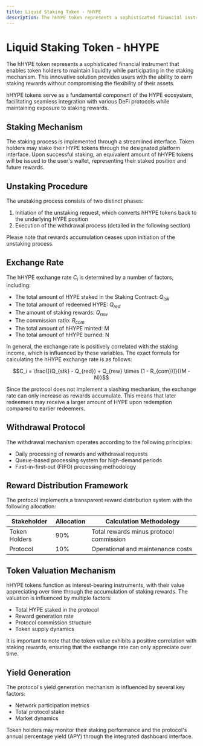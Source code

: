 ```yaml
---
title: Liquid Staking Token - hHYPE
description: The hHYPE token represents a sophisticated financial instrument that enables token holders to maintain liquidity while participating in the staking mechanism. 
---
```


# Liquid Staking Token - hHYPE

The hHYPE token represents a sophisticated financial instrument that enables token holders to maintain liquidity while participating in the staking mechanism. This innovative solution provides users with the ability to earn staking rewards without compromising the flexibility of their assets.

hHYPE tokens serve as a fundamental component of the HYPE ecosystem, facilitating seamless integration with various DeFi protocols while maintaining exposure to staking rewards.

## Staking Mechanism

The staking process is implemented through a streamlined interface. Token holders may stake their HYPE tokens through the designated platform interface. Upon successful staking, an equivalent amount of hHYPE tokens will be issued to the user's wallet, representing their staked position and future rewards.

## Unstaking Procedure

The unstaking process consists of two distinct phases:
1. Initiation of the unstaking request, which converts hHYPE tokens back to the underlying HYPE position
2. Execution of the withdrawal process (detailed in the following section)

Please note that rewards accumulation ceases upon initiation of the unstaking process.

## Exchange Rate

The hHYPE exchange rate $C_{i}$ is determined by a number of factors, including:

- The total amount of HYPE staked in the Staking Contract: $Q_{tsk}$
- The total amount of redeemed HYPE: $Q_{red}$
- The amount of staking rewards: $Q_{rew}$
- The commission ratio: $R_{com}$
- The total amount of hHYPE minted: M
- The total amount of hHYPE burned: N

In general, the exchange rate is positively correlated with the staking income, which is influenced by these variables. The exact formula for calculating the hHYPE exchange rate is as follows:

```math
C_i = \frac{[(Q_{stk} - Q_{red}) + Q_{rew} \times (1 - R_{com})]}{(M - N)}
```

Since the protocol does not implement a slashing mechanism, the exchange rate can only increase as rewards accumulate. This means that later redeemers may receive a larger amount of HYPE upon redemption compared to earlier redeemers.


## Withdrawal Protocol

The withdrawal mechanism operates according to the following principles:
* Daily processing of rewards and withdrawal requests
* Queue-based processing system for high-demand periods
* First-in-first-out (FIFO) processing methodology

## Reward Distribution Framework

The protocol implements a transparent reward distribution system with the following allocation:

| Stakeholder | Allocation | Calculation Methodology |
| ----------- | ---------- | ----------------------- |
| Token Holders | 90% | Total rewards minus protocol commission |
| Protocol | 10% | Operational and maintenance costs |

## Token Valuation Mechanism

hHYPE tokens function as interest-bearing instruments, with their value appreciating over time through the accumulation of staking rewards. The valuation is influenced by multiple factors:

* Total HYPE staked in the protocol
* Reward generation rate
* Protocol commission structure
* Token supply dynamics

It is important to note that the token value exhibits a positive correlation with staking rewards, ensuring that the exchange rate can only appreciate over time.

## Yield Generation

The protocol's yield generation mechanism is influenced by several key factors:
* Network participation metrics
* Total protocol stake
* Market dynamics

Token holders may monitor their staking performance and the protocol's annual percentage yield (APY) through the integrated dashboard interface.
